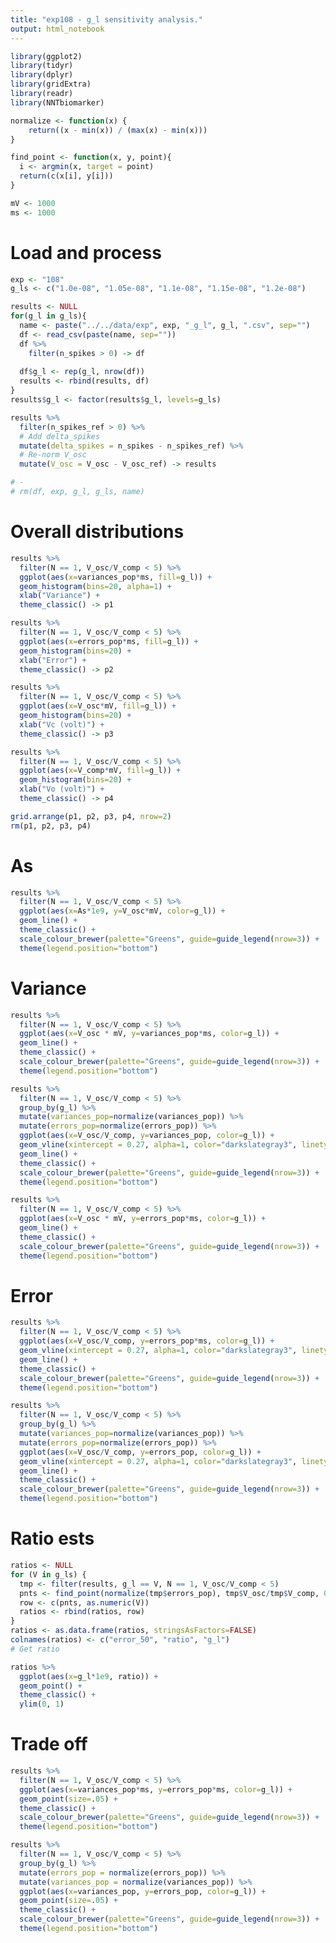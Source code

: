```yaml
---
title: "exp108 - g_l sensitivity analysis."
output: html_notebook
---
```


```r
library(ggplot2)
library(tidyr)
library(dplyr)
library(gridExtra)
library(readr)
library(NNTbiomarker)

normalize <- function(x) {
    return((x - min(x)) / (max(x) - min(x)))
}

find_point <- function(x, y, point){
  i <- argmin(x, target = point)
  return(c(x[i], y[i]))
}

mV <- 1000
ms <- 1000
```


# Load and process

```r
exp <- "108"
g_ls <- c("1.0e-08", "1.05e-08", "1.1e-08", "1.15e-08", "1.2e-08")

results <- NULL
for(g_l in g_ls){
  name <- paste("../../data/exp", exp, "_g_l", g_l, ".csv", sep="")
  df <- read_csv(paste(name, sep=""))
  df %>%
    filter(n_spikes > 0) -> df
  
  df$g_l <- rep(g_l, nrow(df))
  results <- rbind(results, df)
}
results$g_l <- factor(results$g_l, levels=g_ls)

results %>% 
  filter(n_spikes_ref > 0) %>% 
  # Add delta_spikes
  mutate(delta_spikes = n_spikes - n_spikes_ref) %>% 
  # Re-norm V_osc
  mutate(V_osc = V_osc - V_osc_ref) -> results

# -
# rm(df, exp, g_l, g_ls, name)
```


# Overall distributions

```r
results %>% 
  filter(N == 1, V_osc/V_comp < 5) %>% 
  ggplot(aes(x=variances_pop*ms, fill=g_l)) +
  geom_histogram(bins=20, alpha=1) + 
  xlab("Variance") +
  theme_classic() -> p1

results %>% 
  filter(N == 1, V_osc/V_comp < 5) %>% 
  ggplot(aes(x=errors_pop*ms, fill=g_l)) +
  geom_histogram(bins=20) + 
  xlab("Error") +
  theme_classic() -> p2

results %>% 
  filter(N == 1, V_osc/V_comp < 5) %>% 
  ggplot(aes(x=V_osc*mV, fill=g_l)) +
  geom_histogram(bins=20) +
  xlab("Vc (volt)") +
  theme_classic() -> p3

results %>% 
  filter(N == 1, V_osc/V_comp < 5) %>% 
  ggplot(aes(x=V_comp*mV, fill=g_l)) +
  geom_histogram(bins=20) +
  xlab("Vo (volt)") +
  theme_classic() -> p4

grid.arrange(p1, p2, p3, p4, nrow=2)
rm(p1, p2, p3, p4)
```


# As
```r
results %>% 
  filter(N == 1, V_osc/V_comp < 5) %>% 
  ggplot(aes(x=As*1e9, y=V_osc*mV, color=g_l)) +
  geom_line() + 
  theme_classic() +
  scale_colour_brewer(palette="Greens", guide=guide_legend(nrow=3)) +
  theme(legend.position="bottom") 
```

# Variance
```r
results %>% 
  filter(N == 1, V_osc/V_comp < 5) %>% 
  ggplot(aes(x=V_osc * mV, y=variances_pop*ms, color=g_l)) +
  geom_line() + 
  theme_classic() +
  scale_colour_brewer(palette="Greens", guide=guide_legend(nrow=3)) +
  theme(legend.position="bottom") 
```

```r
results %>% 
  filter(N == 1, V_osc/V_comp < 5) %>% 
  group_by(g_l) %>% 
  mutate(variances_pop=normalize(variances_pop)) %>% 
  mutate(errors_pop=normalize(errors_pop)) %>% 
  ggplot(aes(x=V_osc/V_comp, y=variances_pop, color=g_l)) +
  geom_vline(xintercept = 0.27, alpha=1, color="darkslategray3", linetype="solid") +
  geom_line() + 
  theme_classic() +
  scale_colour_brewer(palette="Greens", guide=guide_legend(nrow=3)) +
  theme(legend.position="bottom") 
```

```r
results %>% 
  filter(N == 1, V_osc/V_comp < 5) %>% 
  ggplot(aes(x=V_osc * mV, y=errors_pop*ms, color=g_l)) +
  geom_line() + 
  theme_classic() +
  scale_colour_brewer(palette="Greens", guide=guide_legend(nrow=3)) +
  theme(legend.position="bottom") 
```

# Error
```r
results %>% 
  filter(N == 1, V_osc/V_comp < 5) %>% 
  ggplot(aes(x=V_osc/V_comp, y=errors_pop*ms, color=g_l)) +
  geom_vline(xintercept = 0.27, alpha=1, color="darkslategray3", linetype="solid") +
  geom_line() + 
  theme_classic() +
  scale_colour_brewer(palette="Greens", guide=guide_legend(nrow=3)) +
  theme(legend.position="bottom") 
```

```r
results %>% 
  filter(N == 1, V_osc/V_comp < 5) %>% 
  group_by(g_l) %>% 
  mutate(variances_pop=normalize(variances_pop)) %>% 
  mutate(errors_pop=normalize(errors_pop)) %>% 
  ggplot(aes(x=V_osc/V_comp, y=errors_pop, color=g_l)) +
  geom_vline(xintercept = 0.27, alpha=1, color="darkslategray3", linetype="solid") +
  geom_line() + 
  theme_classic() +
  scale_colour_brewer(palette="Greens", guide=guide_legend(nrow=3)) +
  theme(legend.position="bottom") 
```

# Ratio ests
```r
ratios <- NULL
for (V in g_ls) {
  tmp <- filter(results, g_l == V, N == 1, V_osc/V_comp < 5)
  pnts <- find_point(normalize(tmp$errors_pop), tmp$V_osc/tmp$V_comp, 0.5)  
  row <- c(pnts, as.numeric(V))
  ratios <- rbind(ratios, row)
}
ratios <- as.data.frame(ratios, stringsAsFactors=FALSE)
colnames(ratios) <- c("error_50", "ratio", "g_l")
# Get ratio

ratios %>% 
  ggplot(aes(x=g_l*1e9, ratio)) + 
  geom_point() + 
  theme_classic() +
  ylim(0, 1)
```

# Trade off
```r
results %>% 
  filter(N == 1, V_osc/V_comp < 5) %>% 
  ggplot(aes(x=variances_pop*ms, y=errors_pop*ms, color=g_l)) +
  geom_point(size=.05) + 
  theme_classic() +
  scale_colour_brewer(palette="Greens", guide=guide_legend(nrow=3)) +
  theme(legend.position="bottom") 
```

```r
results %>% 
  filter(N == 1, V_osc/V_comp < 5) %>% 
  group_by(g_l) %>% 
  mutate(errors_pop = normalize(errors_pop)) %>%
  mutate(variances_pop = normalize(variances_pop)) %>%
  ggplot(aes(x=variances_pop, y=errors_pop, color=g_l)) +
  geom_point(size=.05) + 
  theme_classic() +
  scale_colour_brewer(palette="Greens", guide=guide_legend(nrow=3)) +
  theme(legend.position="bottom") 
```

